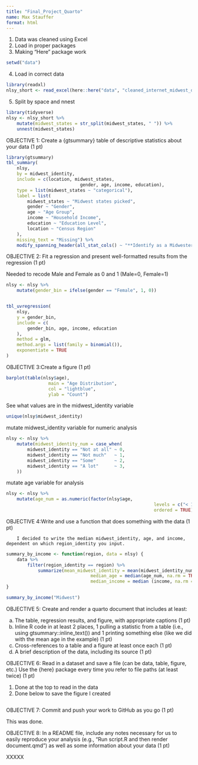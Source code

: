```yaml
---
title: "Final_Project_Quarto"
name: Max Stauffer
format: html
---
```


1. Data was cleaned using Excel
2. Load in proper packages
3. Making "Here" package work
```r
setwd("data")
```
4. Load in correct data
```r
library(readxl)
nlsy_short <- read_excel(here::here("data", "cleaned_internet_midwest_data.xlsx"))
```
5. Split by space and nnest
```r
library(tidyverse)
nlsy <- nlsy_short %>%
	mutate(midwest_states = str_split(midwest_states, " ")) %>%
	unnest(midwest_states)
```

OBJECTIVE 1: Create a {gtsummary} table of descriptive statistics about your data (1 pt)

```r
library(gtsummary)
tbl_summary(
	nlsy,
	by = midwest_identity,
	include = c(location, midwest_states,
							gender, age, income, education),
	type = list(midwest_states ~ "categorical"),
	label = list(
		midwest_states ~ "Midwest states picked",
		gender ~ "Gender",
		age ~ "Age Group",
		income ~ "Household Income",
		education ~ "Education Level",
		location ~ "Census Region"
	),
	missing_text = "Missing") %>%
	modify_spanning_header(all_stat_cols() ~ "**Identify as a Midwesterner**")
```

OBJECTIVE 2: Fit a regression and present well-formatted results from the regression (1 pt)

Needed to recode Male and Female as 0 and 1 (Male=0, Female=1)
```r
nlsy <- nlsy %>%
	mutate(gender_bin = ifelse(gender == "Female", 1, 0))


tbl_uvregression(
	nlsy,
	y = gender_bin,
	include = c(
		gender_bin, age, income, education
	),
	method = glm,
	method.args = list(family = binomial()),
	exponentiate = TRUE
)

```

OBJECTIVE 3:Create a figure (1 pt)

```r

barplot(table(nlsy$age),
				main = "Age Distribution",
				col = "lightblue",
				ylab = "Count")

```
See what values are in the midwest_identity variable
```r
unique(nlsy$midwest_identity)
```
mutate midwest_identity variable for numeric analysis
```r
nlsy <- nlsy %>%
	mutate(midwest_identity_num = case_when(
		midwest_identity == "Not at all" ~ 0,
		midwest_identity == "Not much"   ~ 1,
		midwest_identity == "Some"       ~ 2,
		midwest_identity == "A lot"      ~ 3,
	))
```
mutate age variable for analysis
```r
nlsy <- nlsy %>%
	mutate(age_num = as.numeric(factor(nlsy$age,
														levels = c("< 18","18-29","30-44","45-60","> 60"),
														ordered = TRUE)))
```

OBJECTIVE 4:Write and use a function that does something with the data (1 pt)

		I decided to write the median midwest_identity, age, and income, dependent on which region_identity you input.
```r
summary_by_income <- function(region, data = nlsy) {
	data %>%
		filter(region_identity == region) %>%
			summarize(mean_midwest_identity = mean(midwest_identity_num, na.rm = TRUE),
								median_age = median(age_num, na.rm = TRUE),
								median_income = median (income, na.rm = TRUE))
}

summary_by_income("Midwest")

```

OBJECTIVE 5: Create and render a quarto document that includes at least:

(a) The table, regression results, and figure, with appropriate captions (1 pt)
(b) Inline R code in at least 2 places, 1 pulling a statistic from a table (i.e., using gtsummary::inline_text()) and 1 printing something else (like we did with the mean age in the example) (1 pt)
(c) Cross-references to a table and a figure at least once each (1 pt)
(d) A brief description of the data, including its source (1 pt)



OBJECTIVE 6: Read in a dataset and save a file (can be data, table, figure, etc.) Use the {here} package every time you refer to file paths (at least twice) (1 pt)

1. Done at the top to read in the data
2. Done below to save the figure I created
```r

```

OBJECTIVE 7: Commit and push your work to GitHub as you go (1 pt)

This was done. 

OBJECTIVE 8: In a README file, include any notes necessary for us to easily reproduce your analysis (e.g., “Run script.R and then render document.qmd”) as well as some information about your data (1 pt)

XXXXX






